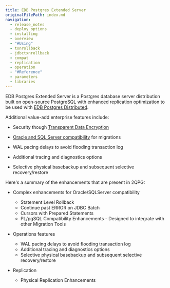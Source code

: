 ```yaml
---
title: EDB Postgres Extended Server
originalFilePath: index.md
navigation: 
  - release_notes
  - deploy_options
  - installing
  - overview
  - "#Using"
  - txnrollback
  - jdbctxnrollback
  - compat
  - replication
  - operation
  - "#Reference"
  - parameters
  - libraries
---
```


EDB Postgres Extended Server is a Postgres database server distribution built on open-source PostgreSQL with enhanced replication optimization to be used with [EDB Postgres Distributed](). 

Additional value-add enterprise features include:
- Security though [Transparent Data Encryption]()

- [Oracle and SQL Server compatibility]() for migrations
- WAL pacing delays to avoid flooding transaction log
- Additional tracing and diagnostics options
- Selective physical basebackup and subsequent selective recovery/restore






Here's a summary of the enhancements that are present in 2QPG:

-   Complex enhancements for Oracle/SQLServer compatibility
    -   Statement Level Rollback
    -   Continue past ERROR on JDBC Batch
    -   Cursors with Prepared Statements
    -   PL/pgSQL Compatibility Enhancements - Designed to integrate with other Migration Tools

-   Operations features
    -   WAL pacing delays to avoid flooding transaction log
    -   Additional tracing and diagnostics options
    -   Selective physical basebackup and subsequent selective recovery/restore

-   Replication
    -   Physical Replication Enhancements
